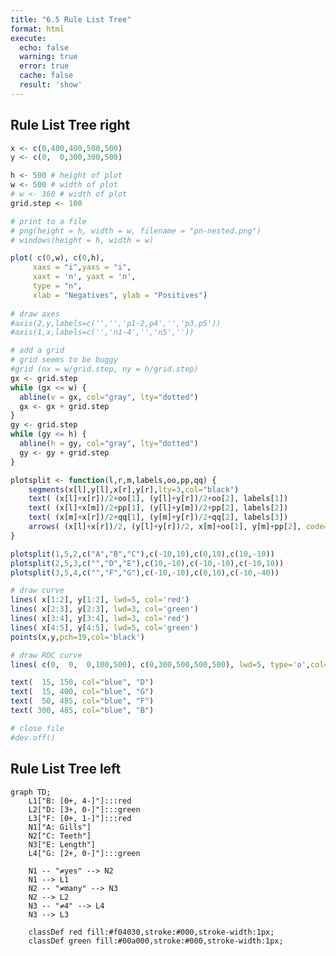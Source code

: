 ```yaml
---
title: "6.5 Rule List Tree"
format: html
execute:
  echo: false
  warning: true
  error: true
  cache: false
  result: 'show'
---
```


## Rule List Tree right

```r

x <- c(0,400,400,500,500)
y <- c(0,  0,300,300,500)

h <- 500 # height of plot
w <- 500 # width of plot
# w <- 360 # width of plot
grid.step <- 100

# print to a file
# png(height = h, width = w, filename = "pn-nested.png")
# windows(height = h, width = w)

plot( c(0,w), c(0,h),  
     xaxs = "i",yaxs = "i",
     xaxt = 'n', yaxt = 'n',
     type = "n",
     xlab = "Negatives", ylab = "Positives")
     
# draw axes
#axis(2,y,labels=c('','','p1-2,p4','','p3,p5'))
#axis(1,x,labels=c('','n1-4','','n5',''))

# add a grid
# grid seems to be buggy
#grid (nx = w/grid.step, ny = h/grid.step)
gx <- grid.step
while (gx <= w) {
  abline(v = gx, col="gray", lty="dotted")
  gx <- gx + grid.step
}
gy <- grid.step
while (gy <= h) {
  abline(h = gy, col="gray", lty="dotted")
  gy <- gy + grid.step
}

plotsplit <- function(l,r,m,labels,oo,pp,qq) {
	segments(x[l],y[l],x[r],y[r],lty=3,col="black")
	text( (x[l]+x[r])/2+oo[1], (y[l]+y[r])/2+oo[2], labels[1])
	text( (x[l]+x[m])/2+pp[1], (y[l]+y[m])/2+pp[2], labels[2])
	text( (x[m]+x[r])/2+qq[1], (y[m]+y[r])/2+qq[2], labels[3])
	arrows( (x[l]+x[r])/2, (y[l]+y[r])/2, x[m]+oo[1], y[m]+pp[2], code=2, length=0.1 )
}

plotsplit(1,5,2,c("A","B","C"),c(-10,10),c(0,10),c(10,-10))
plotsplit(2,5,3,c("","D","E"),c(10,-10),c(-10,-10),c(-10,10))
plotsplit(3,5,4,c("","F","G"),c(-10,-10),c(0,10),c(-10,-40))

# draw curve
lines( x[1:2], y[1:2], lwd=5, col='red')
lines( x[2:3], y[2:3], lwd=3, col='green')
lines( x[3:4], y[3:4], lwd=3, col='red')
lines( x[4:5], y[4:5], lwd=5, col='green')
points(x,y,pch=19,col='black')

# draw ROC curve
lines( c(0,  0,  0,100,500), c(0,300,500,500,500), lwd=5, type='o',col='blue')

text(  15, 150, col="blue", "D")
text(  15, 400, col="blue", "G")
text(  50, 485, col="blue", "F")
text( 300, 485, col="blue", "B")

# close file
#dev.off()


```

## Rule List Tree left

```mermaid

graph TD;
    L1["B: [0+, 4-]"]:::red
    L2["D: [3+, 0-]"]:::green
    L3["F: [0+, 1-]"]:::red
    N1["A: Gills"]
    N2["C: Teeth"]
    N3["E: Length"]
    L4["G: [2+, 0-]"]:::green

    N1 -- "≠yes" --> N2
    N1 --> L1
    N2 -- "≠many" --> N3
    N2 --> L2
    N3 -- "≠4" --> L4
    N3 --> L3

    classDef red fill:#f04030,stroke:#000,stroke-width:1px;
    classDef green fill:#00a000,stroke:#000,stroke-width:1px;



```